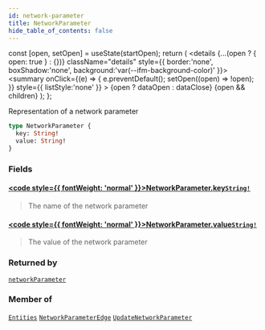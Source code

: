 ```yaml
---
id: network-parameter
title: NetworkParameter
hide_table_of_contents: false
---
```







  const [open, setOpen] = useState(startOpen);
  return (
    <details {...(open ? { open: true } : {})} className="details" style={{ border:'none', boxShadow:'none', background:'var(--ifm-background-color)' }}>
      <summary
        onClick={(e) => {
          e.preventDefault();
          setOpen((open) => !open);
        }}
        style={{ listStyle:'none' }}
      >
      {open ? dataOpen : dataClose}
      </summary>
      {open && children}
    </details>
  );
};




Representation of a network parameter


```graphql
type NetworkParameter {
  key: String!
  value: String!
}
```


### Fields

#### [<code style={{ fontWeight: 'normal' }}>NetworkParameter.<b>key</b></code>](#)<Bullet />[`String!`](/testnet/api/graphql/scalars/string) <Badge class="secondary" text="non-null"/> <Badge class="secondary" text="scalar"/>
> The name of the network parameter
> 

#### [<code style={{ fontWeight: 'normal' }}>NetworkParameter.<b>value</b></code>](#)<Bullet />[`String!`](/testnet/api/graphql/scalars/string) <Badge class="secondary" text="non-null"/> <Badge class="secondary" text="scalar"/>
> The value of the network parameter
> 



### Returned by

[`networkParameter`](/testnet/api/graphql/queries/network-parameter)  <Badge class="secondary" text="query"/>

### Member of

[`Entities`](/testnet/api/graphql/objects/entities)  <Badge class="secondary" text="object"/><Bullet />[`NetworkParameterEdge`](/testnet/api/graphql/objects/network-parameter-edge)  <Badge class="secondary" text="object"/><Bullet />[`UpdateNetworkParameter`](/testnet/api/graphql/objects/update-network-parameter)  <Badge class="secondary" text="object"/>

